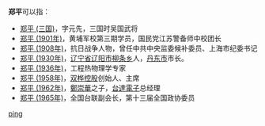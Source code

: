 '''郑平'''可以指：
* [[郑平_(三国)|郑平 (三国)]]，字元先，三国时吴国武将
* [[郑平_(1901年)|郑平 (1901年)]]，黄埔军校第三期学员，国民党江苏警备师中校团长 
* [[郑平_(1908年)|郑平 (1908年)]]，抗日战争人物，曾任中共中央监委候补委员、上海市纪委书记
* [[郑平_(1930年)|郑平 (1930年)]]，[[辽宁省|辽宁省]][[辽阳市|辽阳市]][[柳条乡|柳条乡]]人，[[丹东市|丹东市]]市长。
* [[郑平_(1936年)|郑平 (1936年)]]，工程热物理学专家
* [[郑平_(1958年)|郑平 (1958年)]]，[[双桦控股|双桦控股]]创始人、主席
* [[郑平_(1962年)|郑平 (1962年)]]，[[鄭崇華|鄭崇華]]之子，[[台達電子|台達電子]]总经理
* [[郑平_(1965年)|郑平 (1965年)]]，全国台联副会长，第十三届全国政协委员

{{disambig}}

[[Category:二字郑姓人名消歧义|ping]]